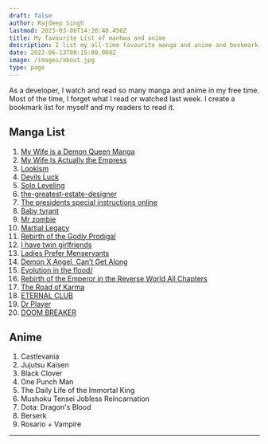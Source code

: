 ```yaml
---
draft: false
author: Rajdeep Singh
lastmod: 2023-03-06T14:20:40.450Z
title: My favourite List of manhwa and anime
description: I list my all-time favourite manga and anime and bookmark them when I read.
date: 2022-06-13T08:15:00.000Z
image: /images/about.jpg
type: page
---
```


As a developer, I watch and read so many manga and anime in my free time. Most of the time, I forget what I read or watched last week. I create a bookmark list for myself and my readers to read it.

## Manga List

1. [My Wife is a Demon Queen Manga](https://demonqueen.online/)
2. [My Wife Is Actually the Empress](https://mangaowl.io/taekookiee/my-wife-is-actually-the-empress/)
3. [Lookism](https://mangaowl.io/taekookiee/103/)
4. [Devils Luck](https://1stkissmanga.me/manga/devils-luck/)
5. [Solo Leveling](https://leveling-solo.org/)
6. [the-greatest-estate-designer](https://coffeemanga.io/manga/the-greatest-estate-designer-6)
7. [The presidents special instructions online](https://coffeemanga.io/manga/the-presidents-special-instructions-online/)
8. [Baby tyrant](https://coffeemanga.io/manga/baby-tyrant/)
9. [Mr zombie](https://mangagg.com/comic/mr-zombie/)
10. [Martial Legacy](https://manhuafast.com/manga/martial-legacy/)
11. [Rebirth of the Godly Prodigal](https://aquamanga.com/read/rebirth-of-the-godly-prodigal/)
12. [I have twin girlfriends](https://rmanga.app/i-have-twin-girlfriends/)
13. [Ladies Prefer Menservants](https://zinmanga.com/manga/ladies-prefer-menservants)
14. [Demon X Angel, Can’t Get Along](https://www.topmanhua.com/manhua/demon-x-angel-cant-get-along)
15. [Evolution in the flood/](https://mangagg.com/comic/evolution-in-the-flood/)
16. [Rebirth of the Emperor in the Reverse World All Chapters](https://www.mangageko.com/manga/rebirth-of-the-emperor-in-the-reverse-world/)
17. [The Road of Karma](https://www.mangageko.com/manga/the-road-of-karma/)
18. [ETERNAL CLUB](https://eternalclubmanga.com/)
19. [Dr Player](https://harimanga.com/manga/dr-player)
20. [DOOM BREAKER](https://doombreakernow.com/)


## Anime

1. Castlevania
2. Jujutsu Kaisen
3. Black Clover
4. One Punch Man
5. The Daily Life of the Immortal King
6. Mushoku Tensei Jobless Reincarnation
7. Dota: Dragon's Blood
8. Berserk
9. Rosario + Vampire

---
